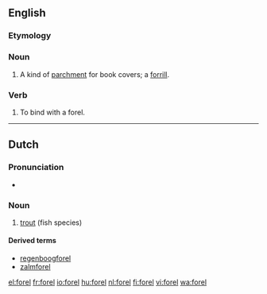 ==English==

===Etymology===
{{rfe|lang=en}}

===Noun===
{{en-noun|?}}

# A kind of [[parchment]] for book covers; a [[forrill]].

===Verb===
{{en-verb|forel|l|ing}}

# To bind with a forel.
#: {{rfquotek|Fuller}}

{{Webster 1913}}

----

==Dutch==
{{wikipedia|lang=nl}}

===Pronunciation===
* {{audio|nl-forel.ogg|forel}}

===Noun===
{{nl-noun|m|forellen|forelletje}}

# [[trout]] (fish species)

====Derived terms====
* [[regenboogforel]]
* [[zalmforel]]

[[el:forel]]
[[fr:forel]]
[[io:forel]]
[[hu:forel]]
[[nl:forel]]
[[fi:forel]]
[[vi:forel]]
[[wa:forel]]